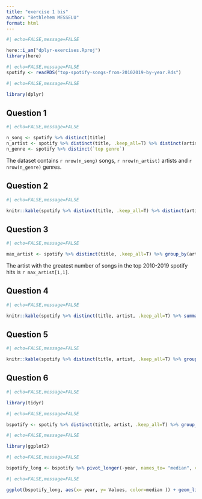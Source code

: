 ```yaml
---
title: "exercise 1 bis"
author: "Bethlehem MESSELU"
format: html
---
```


```r
#| echo=FALSE,message=FALSE

here::i_am("dplyr-exercises.Rproj")
library(here)
```

```r
#| echo=FALSE,message=FALSE
spotify <- readRDS("top-spotify-songs-from-20102019-by-year.Rds")
```
```r
#| echo=FALSE,message=FALSE

library(dplyr)
```
## Question 1 

```r
#| echo=FALSE,message=FALSE

n_song <- spotify %>% distinct(title)
n_artist <- spotify %>% distinct(title, .keep_all=T) %>% distinct(artist) 
n_genre <- spotify %>% distinct(`top genre`) 
```
The dataset contains `r nrow(n_song)` songs, `r nrow(n_artist)` artists and `r nrow(n_genre)` genres. 

## Question 2
```r
#| echo=FALSE,message=FALSE

knitr::kable(spotify %>% distinct(title, .keep_all=T) %>% distinct(artist, .keep_all=T) %>% group_by(year) %>% summarise("number of artist"= n()), caption= "number of artists in the top spotify over years")
```
## Question 3

```r
#| echo=FALSE,message=FALSE

max_artist <- spotify %>% distinct(title, .keep_all=T) %>% group_by(artist) %>% summarise(N=n()) %>% slice_max(order_by=N, n=1)
```
The artist with the greatest number of songs in the top 2010-2019 spotify hits is `r max_artist[1,1] `.

## Question 4

```r
#| echo=FALSE,message=FALSE

knitr::kable(spotify %>% distinct(title, artist, .keep_all=T) %>% summarise("minimum" = min(bpm), "maximum" = max(bpm), "mean"= mean(bpm), "median" = median(bpm)), caption = "statistics of the bpm variable")
```
## Question 5

```r
#| echo=FALSE,message=FALSE

knitr::kable(spotify %>% distinct(title, artist, .keep_all=T) %>% group_by(year) %>% summarise("energy" = median(nrgy), "danceability"= median(dnce)), caption ="evolution of the energy and danceability average over years")
```
## Question 6
```r
#| echo=FALSE,message=FALSE

library(tidyr)
```

```r
#| echo=FALSE,message=FALSE

bspotify <- spotify %>% distinct(title, artist, .keep_all=T) %>% group_by(year) %>% summarise("median of energy" = median(nrgy), "median of danceability"= median(dnce))
```
```r
#| echo=FALSE,message=FALSE

library(ggplot2)
```
```r
#| echo=FALSE,message=FALSE

bspotify_long <- bspotify %>% pivot_longer(-year, names_to= "median", values_to = "Values")
```

```r
#| echo=FALSE,message=FALSE

ggplot(bspotify_long, aes(x= year, y= Values, color=median )) + geom_line() +  ggtitle("evolution of energy and danceability over years")
```